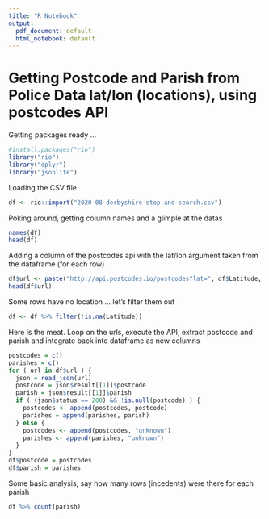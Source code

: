 ```yaml
---
title: "R Notebook"
output:
  pdf_document: default
  html_notebook: default
---
```


# Getting Postcode and Parish from Police Data lat/lon (locations), using postcodes API

Getting packages ready ...

```r
#install.packages("rio")
library("rio")
library("dplyr")
library("jsonlite")
```

Loading the CSV file

```r
df <- rio::import("2020-08-derbyshire-stop-and-search.csv")
```

Poking around, getting column names and a glimple at the datas


```r
names(df)
head(df)
```

Adding a column of the postcodes api with the lat/lon argument taken from the dataframe (for each row)

```r
df$url <- paste("http://api.postcodes.io/postcodes?lat=", df$Latitude, "&lon=", df$Longitude, sep="")
head(df$url)
```

Some rows have no location ... let's filter them out

```r
df <- df %>% filter(!is.na(Latitude))
```

Here is the meat. Loop on the urls, execute the API, extract postcode and parish and integrate back into dataframe as new columns

```r
postcodes = c()
parishes = c()
for ( url in df$url ) {
  json = read_json(url)
  postcode = json$result[[1]]$postcode
  parish = json$result[[1]]$parish
  if ( (json$status == 200) && !is.null(postcode) ) {
    postcodes <- append(postcodes, postcode)
    parishes = append(parishes, parish)
  } else {
    postcodes <- append(postcodes, "unknown")
    parishes <- append(parishes, "unknown")
  }
}
df$postcode = postcodes
df$parish = parishes
```

Some basic analysis, say how many rows (incedents) were there for each parish

```r
df %>% count(parish)
```

